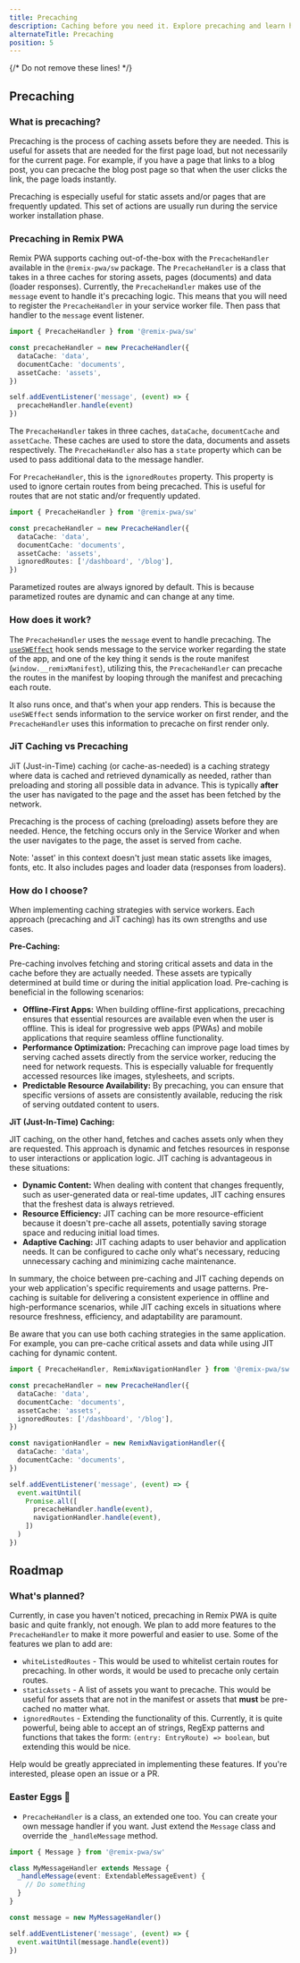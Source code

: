 ```yaml
---
title: Precaching
description: Caching before you need it. Explore precaching and learn how to cache before your users even know they need it.
alternateTitle: Precaching
position: 5
---
```


{/* Do not remove these lines! */}

## Precaching

### What is precaching?

Precaching is the process of caching assets before they are needed. This is useful for assets that are needed for the first page load, but not necessarily for the current page. For example,
if you have a page that links to a blog post, you can precache the blog post page so that when the user clicks the link, the page loads instantly.

Precaching is especially useful for static assets and/or pages that are frequently updated. This set of actions are usually run during the service worker installation phase.

### Precaching in Remix PWA

Remix PWA supports caching out-of-the-box with the `PrecacheHandler` available in the `@remix-pwa/sw` package. The `PrecacheHandler` is a class that takes in a three caches for storing
assets, pages (documents) and data (loader responses). Currently, the `PrecacheHandler` makes use of the `message` event to handle it's precaching logic. This means that you will need to
register the `PrecacheHandler` in your service worker file. Then pass that handler to the `message` event listener.

```ts {{ filename:'entry.worker.ts' }}
import { PrecacheHandler } from '@remix-pwa/sw'

const precacheHandler = new PrecacheHandler({
  dataCache: 'data',
  documentCache: 'documents',
  assetCache: 'assets',
})

self.addEventListener('message', (event) => {
  precacheHandler.handle(event)
})
```

The `PrecacheHandler` takes in three caches, `dataCache`, `documentCache` and `assetCache`. These caches are used to store the data, documents and assets respectively. The `PrecacheHandler`
also has a `state` property which can be used to pass additional data to the message handler. 

For `PrecacheHandler`, this is the `ignoredRoutes` property. This property is used to ignore certain routes from being precached. This is useful for routes that are not static and/or
frequently updated. 

```ts {{ filename:'entry.worker.ts' }}
import { PrecacheHandler } from '@remix-pwa/sw'

const precacheHandler = new PrecacheHandler({
  dataCache: 'data',
  documentCache: 'documents',
  assetCache: 'assets',
  ignoredRoutes: ['/dashboard', '/blog'],
})
```

<Info>
Parametized routes are always ignored by default. This is because parametized routes are dynamic and can change at any time.
</Info>

### How does it work?

The `PrecacheHandler` uses the `message` event to handle precaching. The [`useSWEffect`](/docs/use-sw-effect) hook sends message to the service worker regarding the state of the app,
and one of the key thing it sends is the route manifest (`window.__remixManifest`), utilizing this, the `PrecacheHandler` can precache the routes in the manifest by looping through the
manifest and precaching each route.

It also runs once, and that's when your app renders. This is because the `useSWEffect` sends information to the service worker on first render, and the `PrecacheHandler` uses this
information to precache on first render only.

### JiT Caching vs Precaching

JiT (Just-in-Time) caching (or cache-as-needed) is a caching strategy where data is cached and retrieved dynamically as needed, rather than preloading and storing all possible data in advance.
This is typically **after** the user has navigated to the page and the asset has been fetched by the network.

Precaching is the process of caching (preloading) assets before they are needed. Hence, the fetching occurs only in the Service Worker and when the user navigates to the page, 
the asset is served from cache.

<Info>
Note: 'asset' in this context doesn't just mean static assets like images, fonts, etc. It also includes pages and loader data (responses from loaders).
</Info>

### How do I choose?

When implementing caching strategies with service workers. Each approach (precaching and JiT caching) has its own strengths and use cases.

**Pre-Caching:**

Pre-caching involves fetching and storing critical assets and data in the cache before they are actually needed. These assets are typically determined at build time 
or during the initial application load. Pre-caching is beneficial in the following scenarios:

- **Offline-First Apps:** When building offline-first applications, precaching ensures that essential resources are available even when the user is offline. This is ideal for progressive web apps (PWAs) and mobile applications that require seamless offline functionality.
- **Performance Optimization:** Precaching can improve page load times by serving cached assets directly from the service worker, reducing the need for network requests. This is especially valuable for frequently accessed resources like images, stylesheets, and scripts.
- **Predictable Resource Availability:** By precaching, you can ensure that specific versions of assets are consistently available, reducing the risk of serving outdated content to users.

**JiT (Just-In-Time) Caching:**

JIT caching, on the other hand, fetches and caches assets only when they are requested. This approach is dynamic and fetches resources in response to user interactions or application logic. JIT caching is advantageous in these situations:

- **Dynamic Content:** When dealing with content that changes frequently, such as user-generated data or real-time updates, JIT caching ensures that the freshest data is always retrieved.
- **Resource Efficiency:** JIT caching can be more resource-efficient because it doesn't pre-cache all assets, potentially saving storage space and reducing initial load times.
- **Adaptive Caching:** JIT caching adapts to user behavior and application needs. It can be configured to cache only what's necessary, reducing unnecessary caching and minimizing cache maintenance.

In summary, the choice between pre-caching and JIT caching depends on your web application's specific requirements and usage patterns. Pre-caching is suitable for delivering a consistent experience in offline and high-performance scenarios, 
while JIT caching excels in situations where resource freshness, efficiency, and adaptability are paramount.

Be aware that you can use both caching strategies in the same application. For example, you can pre-cache critical assets and data while using JIT caching for dynamic content.

```ts {{ filename:'entry.worker.ts' }}
import { PrecacheHandler, RemixNavigationHandler } from '@remix-pwa/sw'

const precacheHandler = new PrecacheHandler({
  dataCache: 'data',
  documentCache: 'documents',
  assetCache: 'assets',
  ignoredRoutes: ['/dashboard', '/blog'],
})

const navigationHandler = new RemixNavigationHandler({
  dataCache: 'data',
  documentCache: 'documents',
})

self.addEventListener('message', (event) => {
  event.waitUntil(
    Promise.all([
      precacheHandler.handle(event),
      navigationHandler.handle(event),
    ])
  )
})
```

## Roadmap

### What's planned?

Currently, in case you haven't noticed, precaching in Remix PWA is quite basic and quite frankly, not enough. We plan to add more features to the `PrecacheHandler` to make it more
powerful and easier to use. Some of the features we plan to add are:

- `whiteListedRoutes` - This would be used to whitelist certain routes for precaching. In other words, it would be used to precache only certain routes.
- `staticAssets` - A list of assets you want to precache. This would be useful for assets that are not in the manifest or assets that **must** be pre-cached no matter what.
- `ignoredRoutes` - Extending the functionality of this. Currently, it is quite powerful, being able to accept an of strings, RegExp patterns and functions that takes
the form: `(entry: EntryRoute) => boolean`, but extending this would be nice.

<Info>
Help would be greatly appreciated in implementing these features. If you're interested, please open an issue or a PR.
</Info>

### Easter Eggs 🥚

- `PrecacheHandler` is a class, an extended one too. You can create your own message handler if you want. Just extend the `Message` class and override the `_handleMessage` method.

```ts {{ filename:'entry.worker.ts' }}
import { Message } from '@remix-pwa/sw'

class MyMessageHandler extends Message {
  _handleMessage(event: ExtendableMessageEvent) {
    // Do something
  }
}

const message = new MyMessageHandler()

self.addEventListener('message', (event) => {
  event.waitUntil(message.handle(event))
})
```